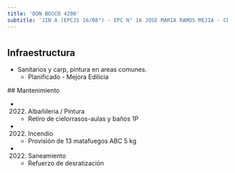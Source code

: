 ```yaml
---
title: 'DON BOSCO 4200'
subtitle: 'JIN A (EPCJS 16/08°) - EPC N° 16 JOSE MARIA RAMOS MEJIA - CENOF CENTRO DON BOSCO - ESEA EN DANZA MASTRAZZI CURSO VOCACIONAL DE DANZA Y EXPRESIÓN CORPORAL INFANTIL N° 07'
---
```


#
## Infraestructura

* Sanitarios y carp, pintura en areas comunes. 
    + Planificado - Mejora Edilicia 


 ## Mantenimiento

*  (2022) Albañileria / Pintura 
    + Retiro de cielorrasos-aulas y baños 1P

*  (2022) Incendio 
    + Provisión de 13 matafuegos ABC 5 kg

*  (2022) Saneamiento 
    + Refuerzo de desratización







